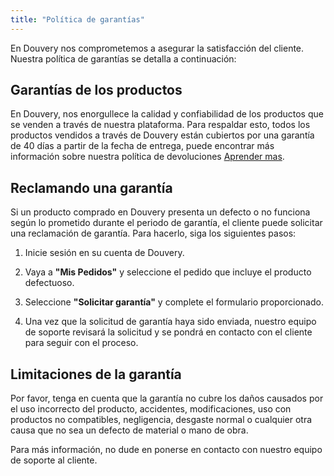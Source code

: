 ```yaml
---
title: "Política de garantías"
---
```

 

En Douvery nos comprometemos a asegurar la satisfacción del cliente. Nuestra política de garantías se detalla a continuación:

## Garantías de los productos

En Douvery, nos enorgullece la calidad y confiabilidad de los productos que se venden a través de nuestra plataforma. Para respaldar esto, todos los productos vendidos a través de Douvery están cubiertos por una garantía de 40 días a partir de la fecha de entrega, puede encontrar más información sobre nuestra política de devoluciones [Aprender mas](/legal/policy/returns-and-refunds-policy-of-douvery).

## Reclamando una garantía

Si un producto comprado en Douvery presenta un defecto o no funciona según lo prometido durante el periodo de garantía, el cliente puede solicitar una reclamación de garantía. Para hacerlo, siga los siguientes pasos:

1. Inicie sesión en su cuenta de Douvery.

2. Vaya a **"Mis Pedidos"** y seleccione el pedido que incluye el producto defectuoso.

3. Seleccione **"Solicitar garantía"** y complete el formulario proporcionado.

4. Una vez que la solicitud de garantía haya sido enviada, nuestro equipo de soporte revisará la solicitud y se pondrá en contacto con el cliente para seguir con el proceso.

## Limitaciones de la garantía

Por favor, tenga en cuenta que la garantía no cubre los daños causados por el uso incorrecto del producto, accidentes, modificaciones, uso con productos no compatibles, negligencia, desgaste normal o cualquier otra causa que no sea un defecto de material o mano de obra.

Para más información, no dude en ponerse en contacto con nuestro equipo de soporte al cliente.

 